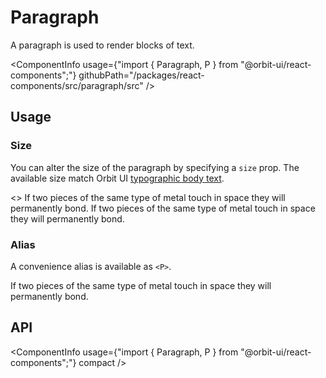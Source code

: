 
<Meta
    title="Components/Paragraph"
    id="paragraph"
/>

# Paragraph

<Tagline>A paragraph is used to render blocks of text.</Tagline>

<ComponentInfo
    usage={"import { Paragraph, P } from \"@orbit-ui/react-components\";"}
    githubPath="/packages/react-components/src/paragraph/src"
/>

## Usage

### Size

You can alter the size of the paragraph by specifying a `size` prop. The available size match Orbit UI [typographic body text](?path=/docs/typography--page#body).

<Preview>
    <Story name="size">
        <>
            <Paragraph size="lg">If two pieces of the same type of metal touch in space they will permanently bond.</Paragraph>
            <Paragraph>If two pieces of the same type of metal touch in space they will permanently bond.</Paragraph>
        </>
    </Story>
</Preview>

### Alias

A convenience alias is available as `<P>`.

<Preview>
    <Story name="alias">
        <P>If two pieces of the same type of metal touch in space they will permanently bond.</P>
    </Story>
</Preview>

## API

<ArgsTable of={InnerParagraph} sort="alpha" />

<ComponentInfo
    usage={"import { Paragraph, P } from \"@orbit-ui/react-components\";"}
    compact
/>
